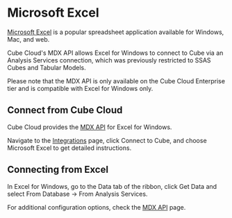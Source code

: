 # Microsoft Excel

[Microsoft Excel](https://www.microsoft.com/en-us/microsoft-365/excel) is a
popular spreadsheet application available for Windows, Mac, and web. 

Cube Cloud's MDX API allows Excel for Windows to connect to Cube via an Analysis Services connection, which was previously restricted to SSAS Cubes and Tabular Models.

<InfoBox>

Please note that the MDX API is only available on the Cube Cloud Enterprise tier and is compatible with Excel for Windows only.

</InfoBox>

## Connect from Cube Cloud

Cube Cloud provides the [MDX API][ref-mdx-api] for Excel for Windows.

Navigate to the [Integrations](/product/workspace/integrations#connect-specific-tools)
page, click <Btn>Connect to Cube</Btn>, and choose <Btn>Microsoft Excel</Btn> to get
detailed instructions.

## Connecting from Excel

In Excel for Windows, go to the <Btn>Data</Btn> tab of the ribbon, click <Btn>Get Data</Btn>
and select <Btn>From Database → From Analysis Services</Btn>.

For additional configuration options, check the [MDX API][ref-mdx-api] page.


[ref-mdx-api]: /product/apis-integrations/mdx-api

